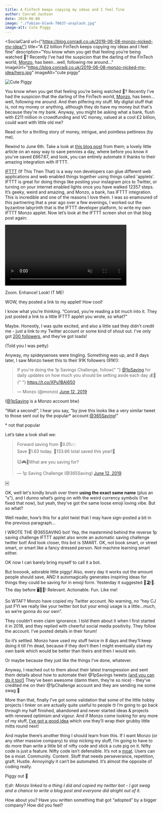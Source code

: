 ```yaml
---
title: A FinTech keeps copying my ideas and I feel fine
author: Conrad Jackson
date: 2019-06-08
image: "./fabian-blank-78637-unsplash.jpg"
image-alt: Cute Piggy
---
```



<SocialCard
  url={"https://blog.conradj.co.uk/2019-06-08-monzo-nicked-my-idea/"}
  title="A £2 billion FinTech keeps copying my ideas and I feel fine"
  description="You know when you get that feeling you’re being watched 👀? Recently I’ve had the suspicion that the darling of the FinTech world, [Monzo](https://monzo.com), has been…well, following me around..."
  imageUrl="https://blog.conradj.co.uk/2019-06-08-monzo-nicked-my-idea/hero.jpg"
  imageAlt="cute piggy"
></SocialCard>

![Cute Piggy](hero.jpg "Photo by Fabian Blank on Unsplash")

You know when you get that feeling you’re being watched 👀? Recently I’ve had the suspicion that the darling of the FinTech world, [Monzo](https://monzo.com), has been…well, following me around. And then pilfering my stuff. My digital stuff that is, not my money or anything, although they do have my money but that's because they're my bank.
Anyway, you might be asking what a bank, flush with £211 million in crowdfunding and VC money, valued at a cool £2 billion, could want with little old me?

Read on for a thrilling story of money, intrigue, and pointless pettiness (by me).

Rewind to June 6th. Take a look at [this blog post](https://monzo.com/blog/2019/06/04/reverse-1p-savings-challenge-monzo/) from them; a lovely little article on an easy way to save pennies a day, where before you know it you’ve saved £667.67, and look, you can entirely automate it thanks to their amazing integration with IFTTT.

[IFTTT](https://ifttt.com/discover) (If This Then That) is a way non developers can glue different web applications and web enabled things together using things called 'applets'. IFTTT is great for doing things like posting your instagram pics to Twitter, or turning on your internet enabled lights once you have walked 12357 steps. It’s geeky, weird and amazing, and Monzo, a bank, has IFTTT integration. This is incredible and one of the reasons I love them. I was so enamoured of this partnering that a year ago over a few evenings, I worked out the byzantine labyrinth that is the IFTTT developer platform, to write my own IFTTT Monzo applet. Now let’s look at the IFTTT screen shot on that blog post again:

<Video
  cloudName="conradj"
  publicId="zoomenhance_s1tawf"
  controls
  secure
  muted
  class="cld-video-player cld-video-player-skin-dark"
  width="400"
  data-cld-autoplay-mode="on-scroll"
/>

Zoom. Enhance! Look! IT ME!

WOW, they posted a link to my applet! How cool!

I know what you’re thinking. “Conrad, you’re reading a bit much into it. They just posted a link to a little IFTTT applet you wrote, so what?”

Maybe. Honestly, I was quite excited, and also a little sad they didn’t credit me - just a link to my Twitter account or some kind of shout out. I’ve only got [200 followers](http://twitter.com/conradj), and they’ve got loads!

(Told you I was petty)

Anyway, my spideysenses were tingling. Something was up, and 8 days later, I saw Monzo tweet this to their 91K followers (91K!):

<blockquote class="twitter-tweet" data-theme="dark">
  <p lang="en" dir="ltr">
    If you&#39;re doing the 1p Savings Challenge, follow{" "}
    <a href="https://twitter.com/1pSaving?ref_src=twsrc%5Etfw">@1pSaving</a> for
    daily updates on how much you should be setting aside each day 💰🚀{" "}
    <a href="https://t.co/XPu1BAI650">https://t.co/XPu1BAI650</a>
  </p>
  &mdash; Monzo (@monzo) <a href="https://twitter.com/monzo/status/1138745394329001984?ref_src=twsrc%5Etfw">June 12, 2019</a>
</blockquote>

([@1pSaving](https://twitter.com/1pSaving) is a Monzo account btw)

“Wait a second!”, I hear you say, “by jove this looks like a very similar tweet to those sent out by the popular\* account [@365Saving](https://twitter.com/365Saving)!”

\* not that popular

Let’s take a look shall we:

<blockquote class="twitter-tweet" data-theme="dark">
  <p lang="en" dir="ltr">
    Forward saving from 💱0.01📈:
    <br />
    Save 💱1.63 today. 💱133.66 total saved this year!🤑
    <br />
    <br />
    🐱🎮📱What are you saving for?
  </p>
  &mdash; 1p Saving Challenge (@365Saving) <a href="https://twitter.com/365Saving/status/1138704419971903490?ref_src=twsrc%5Etfw">
    June 12, 2019
  </a>
</blockquote>
￼

OK, well let's kindly brush over them **using the exact same name** (plus an "s"), and I dunno what’s going on with the weird currency symbols (I’ve fixed that now), but yeah, they’ve got the same loose emoji loving vibe. But so what?

Well reader, how’s this for a plot twist that I may have sign-posted a bit in the previous paragraph...

I WROTE THE @365SAVING bot! Yep, the mastermind behind the reverse 1p saving challenge IFTTT applet also wrote an automatic saving challenge twitter bot! And look closer, this bot is SMART. OK, not book smart, or street smart, or smart like a fancy dressed person. Not machine learning smart either.

OK now I can barely bring myself to call it a bot.

But loooook, adorable little piggy! Also, every day it works out the amount people should save, AND it automagically generates inspiring ideas for things they could be saving for in emoji form. Yesterday it suggested 🎅🏖🐶. The day before 🖥👒💍! Relevant. Actionable. Fun. Like me!

So WTAF? Monzo have copied my Twitter account. No warning, no “hey CJ just FYI we really like your twitter bot but your emoji usage is a little…much, so we’re gonna do our own”.

They couldn’t even claim ignorance. I told them about it when I first started it in 2018, and they replied with cheerful social media positivity. They follow the account. I’ve posted details in their forum!

So it’s settled. Monzo have used my stuff twice in 8 days and they’ll keep doing it till I’m dead, because if they don’t then I might eventually start my own bank which would be better than theirs and then I would win.

Or maybe because they just like the things I’ve done, whatever.

Anyway, I reached out to them about their latest transgression and sent them details about how to automate their @1pSavings tweets [(and you can do it too!)](https://glitch.com/~365savingbot) They’ve been awesome (damn them, they’re so nice) - they’ve credited me on their @1pChallenge account and they are sending me some swag 🚀

More than that, finally I’ve got some validation that some of the little hobby projects I tinker on are actually quite useful to people 🤓 I’m going to go back through my half finished, abandoned and never started ideas & projects with renewed optimism and vigour. And if Monzo come looking for any more of my stuff, [I’ve got a good idea](https://365saving.co) which one they’ll wrap their grubby little mitts round next!

And maybe there’s another thing I should learn from this. If I want Monzo (or any other massive company) to stop nicking my stuff, I’m going to have to do more than write a little bit of nifty code and stick a cute pig on it. Nifty code is just a feature. Nifty code isn’t defensible. It’s not a [moat](https://stratechery.com/2018/the-moat-map/). Users can be a moat. Community. Content. Stuff that needs perseverance, repetition, graft. Hustle. Annoyingly it can’t be automated. It’s almost the opposite of coding really.

Piggy out 🐷

_tl;dr:
Monzo linked to a thing I did and copied my twitter bot - I got swag and a chance to write a blog post and everyone did alright out of it._

How about you? Have you written something that got “adopted” by a bigger company? How did you feel?
